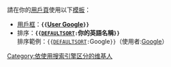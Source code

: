 {{Commonscat|Google|Google}}
{{catmore|Google}}
{{CategoryTOC}}
<br>請在你的[[Wikipedia:用戶頁|用戶頁]]使用以下[[Help:模板|模板]]：
* [[Wikipedia:用戶框|用戶框]]：'''<code>{{</code>[[Template:User_Google|User Google]]<code>}}</code>'''
* 排序：'''<code>{{[[Template:DEFAULTSORT|DEFAULTSORT]]:</code>你的英語名稱<code>}}</code>'''<br>排序範例：<code>{{[[Template:DEFAULTSORT|DEFAULTSORT]]:</code>Google<code>}}</code>（使用者:[[Google|Google]]）
{{DEFAULTSORT:Google}}
[[Category:依使用搜索引擎区分的维基人|Category:依使用搜索引擎区分的维基人]]